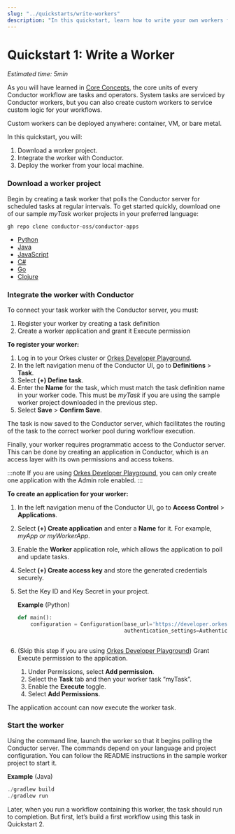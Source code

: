 ```yaml
---
slug: "../quickstarts/write-workers"
description: "In this quickstart, learn how to write your own workers for custom business logic."
---
```



# Quickstart 1: Write a Worker

*Estimated time: 5min*

As you will have learned in [Core Concepts](/core-concepts), the core units of every Conductor workflow are tasks and operators. System tasks are serviced by Conductor workers, but you can also create custom workers to service custom logic for your workflows. 

Custom workers can be deployed anywhere: container, VM, or bare metal.

In this quickstart, you will:
1. Download a worker project.
2. Integrate the worker with Conductor.
3.  Deploy the worker from your local machine.


### Download a worker project

Begin by creating a task worker that polls the Conductor server for scheduled tasks at regular intervals. To get started quickly,  download one of our sample *myTask* worker projects in your preferred language:

``` shell
gh repo clone conductor-oss/conductor-apps
```

* [Python](https://github.com/conductor-oss/conductor-apps/tree/main/python/developer-guides/using-workers)
* [Java](https://github.com/conductor-oss/conductor-apps/tree/main/java/developer-guides/using-workers) 
* [JavaScript](https://github.com/conductor-oss/conductor-apps/tree/main/javascript/developer-guides/using-workers) 
* [C#](https://github.com/conductor-oss/conductor-apps/tree/main/csharp/developer-guides/using-workers) 
* [Go](https://github.com/conductor-oss/conductor-apps/tree/main/go/developer-guides/using-workers) 
* [Clojure](https://github.com/conductor-oss/conductor-apps/tree/main/clojure/developer-guides/using-workers)

### Integrate the worker with Conductor

To connect your task worker with the Conductor server, you must:

1. Register your worker by creating a task definition
2. Create a worker application and grant it Execute permission

**To register your worker:**
1. Log in to your Orkes cluster or [Orkes Developer Playground](https://developer.orkescloud.com/?utm_campaign=quickstarts&utm_source=orkes-doc&utm_medium=web).
1. In the left navigation menu of the Conductor UI, go to **Definitions** > **Task**.
2. Select **(+) Define task**.
3. Enter the **Name** for the task, which must match the task definition name in your worker code. This must be *myTask* if you are using the sample worker project downloaded in the previous step.
4. Select **Save** > **Confirm Save**.

The task is now saved to the Conductor server, which facilitates the routing of the task to the correct worker pool during workflow execution.

Finally, your worker requires programmatic access to the Conductor server. This can be done by creating an application in Conductor, which is an access layer with its own permissions and access tokens.

:::note
If you are using [Orkes Developer Playground](https://developer.orkescloud.com/?utm_campaign=quickstarts&utm_source=orkes-doc&utm_medium=web), you can only create one application with the Admin role enabled.
:::

**To create an application for your worker:**
1. In the left navigation menu of the Conductor UI, go to **Access Control** > **Applications**.
2. Select **(+) Create application** and enter a **Name** for it. For example, *myApp *or* myWorkerApp*.
3. Enable the **Worker** application role, which allows the application to poll and update tasks.
4. Select **(+) Create access key** and store the generated credentials securely.
5. Set the Key ID and Key Secret in your project.
    
    **Example** (Python)
    ``` python
    def main():
        configuration = Configuration(base_url='https://developer.orkescloud.com',
                                      authentication_settings=AuthenticationSettings(key_id='_CHANGE_ME_',
                                                                                     key_secret='_CHANGE_ME_'))
    ```
6. (Skip this step if you are using [Orkes Developer Playground](https://developer.orkescloud.com/?utm_campaign=quickstarts&utm_source=orkes-doc&utm_medium=web)) Grant Execute permission to the application.
    1. Under Permissions, select **Add permission**.
    2. Select the **Task** tab and then your worker task “myTask”.
    3. Enable the **Execute** toggle.
    4. Select **Add Permissions**.

The application account can now execute the worker task. 


### Start the worker

Using the command line, launch the worker so that it begins polling the Conductor server. The commands depend on your language and project configuration. You can follow the README instructions in the sample worker project to start it.

**Example** (Java)

``` java
./gradlew build
./gradlew run
```


Later, when you run a workflow containing this worker, the task should run to completion. But first, let’s build a first workflow using this task in Quickstart 2.